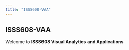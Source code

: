 ```yaml
---
title: "ISSS608-VAA"
---
```


## ISSS608-VAA

Welcome to **ISSS608 Visual Analytics and Applications**

